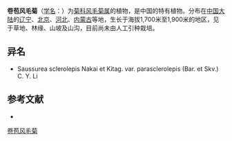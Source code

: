 {{Speciesbox
| name = 卷苞风毛菊
| status = 
| status_system = 
| image =
| genus = Saussurea
| species = sclerolepis
| authority = Nakai et Kitag.
}}

'''卷苞风毛菊'''（[[学名|学名]]：{{lang|la|''Saussurea sclerolepis''}}）为[[菊科|菊科]][[风毛菊属|风毛菊属]]的植物，是中国的特有植物。分布在[[中国大陆|中国大陆]]的[[辽宁|辽宁]]、[[北京|北京]]、[[河北|河北]]、[[内蒙古|内蒙古]]等地，生长于海拔1,700米至1,900米的地区，见于草地、林缘、山坡及山沟，目前尚未由人工引种栽培。

== 异名 ==
* Saussurea sclerolepis Nakai et Kitag. var. parasclerolepis (Bar. et Skv.) C. Y. Li

== 参考文献 ==
<div class="references-small">
* {{cite web| url =http://www.bioinfo.cn/db05/KmzwSpecies.php?action=view&id=5434| title =卷苞风毛菊| work =《中国高等植物数据库全库》| publisher =中国科学院微生物研究所| author =昆明植物研究所| accessdate =2009-02-24| deadurl =yes| archiveurl =https://web.archive.org/web/20160305052455/http://www.bioinfo.cn/db05/KmzwSpecies.php?action=view&id=5434| archivedate =2016-03-05}}
</div>
{{Taxonbar|from=Q10910791}}

[[Category:风毛菊属|卷苞风毛菊]]


{{植物小作品}}
